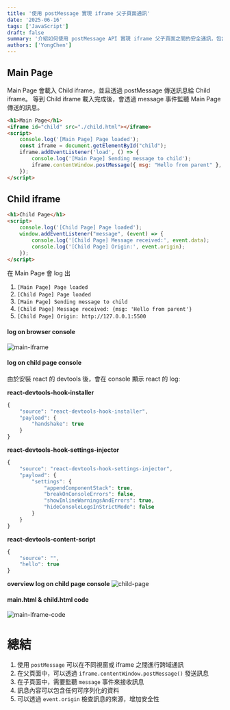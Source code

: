 ```yaml
---
title: '使用 postMessage 實現 iframe 父子頁面通訊'
date: '2025-06-16'
tags: ['JavaScript']  
draft: false
summary: '介紹如何使用 postMessage API 實現 iframe 父子頁面之間的安全通訊，包含實際程式碼範例、執行流程說明及 console 輸出結果分析。'
authors: ['YongChen']
---
```


## Main Page
Main Page 會載入 Child iframe，並且透過 postMessage 傳送訊息給 Child iframe。
等到 Child iframe 載入完成後，會透過 message 事件監聽 Main Page 傳送的訊息。

```html
<h1>Main Page</h1>
<iframe id="child" src="./child.html"></iframe>
<script>
	console.log('[Main Page] Page loaded');
	const iframe = document.getElementById("child");
	iframe.addEventListener('load', () => {
		console.log('[Main Page] Sending message to child');
		iframe.contentWindow.postMessage({ msg: "Hello from parent" }, "*");
	});
</script>
```

## Child iframe
```html
<h1>Child Page</h1>
<script>
	console.log('[Child Page] Page loaded');
	window.addEventListener("message", (event) => {
		console.log('[Child Page] Message received:', event.data);
		console.log('[Child Page] Origin:', event.origin);
	});
</script>
```

在 Main Page 會 log 出
1. `[Main Page] Page loaded`
2. `[Child Page] Page loaded`
3. `[Main Page] Sending message to child`
4. `[Child Page] Message received: {msg: 'Hello from parent'}`
5. `[Child Page] Origin: http://127.0.0.1:5500`

#### log on browser console
![main-iframe](/static/images/2025/06/16/main-iframe.png)

#### log on child page console
由於安裝 react 的 devtools 後，會在 console 顯示 react 的 log:

**react-devtools-hook-installer**
```js
{
    "source": "react-devtools-hook-installer",
    "payload": {
        "handshake": true
    }
}
```

**react-devtools-hook-settings-injector**
```js
{
    "source": "react-devtools-hook-settings-injector",
    "payload": {
        "settings": {
            "appendComponentStack": true,
            "breakOnConsoleErrors": false,
            "showInlineWarningsAndErrors": true,
            "hideConsoleLogsInStrictMode": false
        }
    }
}
```

**react-devtools-content-script**
```js
{
    "source": "",
    "hello": true
}
```

**overview log on child page console**
![child-page](/static/images/2025/06/16/child-page.png)


#### main.html & child.html code
![main-iframe-code](/static/images/2025/06/16/main-iframe-code.png)

# 總結

1. 使用 `postMessage` 可以在不同視窗或 iframe 之間進行跨域通訊
2. 在父頁面中，可以透過 `iframe.contentWindow.postMessage()` 發送訊息
3. 在子頁面中，需要監聽 `message` 事件來接收訊息
4. 訊息內容可以包含任何可序列化的資料
5. 可以透過 `event.origin` 檢查訊息的來源，增加安全性

